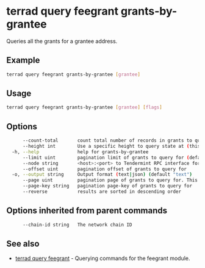 # terrad query feegrant grants-by-grantee

Queries all the grants for a grantee address.

## Example

```sh Terrad
terrad query feegrant grants-by-grantee [grantee]
```

## Usage

```sh Terrad
terrad query feegrant grants-by-grantee [grantee] [flags]
```

## Options

```sh Terrad
      --count-total       count total number of records in grants to query for
      --height int        Use a specific height to query state at (this can error if the node is pruning state)
  -h, --help              help for grants-by-grantee
      --limit uint        pagination limit of grants to query for (default 100)
      --node string       <host>:<port> to Tendermint RPC interface for this chain (default "tcp://localhost:26657")
      --offset uint       pagination offset of grants to query for
  -o, --output string     Output format (text|json) (default "text")
      --page uint         pagination page of grants to query for. This sets offset to a multiple of limit (default 1)
      --page-key string   pagination page-key of grants to query for
      --reverse           results are sorted in descending order
```

## Options inherited from parent commands

```sh Terrad
      --chain-id string   The network chain ID
```

## See also

* [terrad query feegrant](./terrad_query_feegrant.mdx)	 - Querying commands for the feegrant module.


